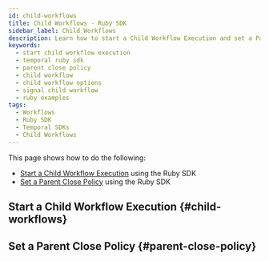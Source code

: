 ```yaml
---
id: child-workflows
title: Child Workflows - Ruby SDK
sidebar_label: Child Workflows
description: Learn how to start a Child Workflow Execution and set a Parent Close Policy using Temporal Ruby SDK.
keywords:
  - start child workflow execution
  - temporal ruby sdk
  - parent close policy
  - child workflow
  - child workflow options
  - signal child workflow
  - ruby examples
tags:
  - Workflows
  - Ruby SDK
  - Temporal SDKs
  - Child Workflows
---
```


This page shows how to do the following:

- [Start a Child Workflow Execution](#child-workflows) using the Ruby SDK
- [Set a Parent Close Policy](#parent-close-policy) using the Ruby SDK

## Start a Child Workflow Execution {#child-workflows}

<!-- CONTENT-->

## Set a Parent Close Policy {#parent-close-policy}

<!-- CONTENT-->
